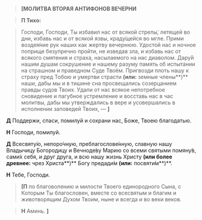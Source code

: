 > **<b>[</b>МОЛИТВА ВТОРАЯ АНТИФОНОВ ВЕЧЕРНИ**

> **П Тихо:**

> Господи, Господи, Ты избавил нас от всякой стрелы́, летящей во дни, избавь нас и от всякой язвы, краду́щейся во мгле. Прими воздея́ние рук наших как жертву вечернюю. Удостой нас и ночное поприще безупречно пройти, не изведав зла, и избавь нас от всякого смятения и страха, насылаемого на нас диаволом. Дару́й нашим душам сокрушение и нашему разуму память об испытании на страшном и праведном Суде Твоём. Пригвозди плоть нашу к страху пред Тобою и умертви страсти **(или:** земные члены**)** наши, дабы мы и в тишине сна просвещались созерцанием правды судов Твоих. Удали от нас всякое непотребное сновидение и пагубное устремление и восставь нас в час молитвы, дабы мы утверждались в вере и усовершались в исполнении заповедей Твоих, — **<b>]</b>**

**Д** Поддержи, спаси, помилуй и сохрани нас, Боже, Твоею благодатью.

**Н** Господи, помилуй.

**Д** Всесвяту́ю, непоро́чную, преблагослове́нную, славную нашу Владычицу Богородицу и Вечноде́ву Марию со всеми святыми помяну́в, сами́х себя, и друг друга, и всю нашу жизнь Христу **(или более древнее:** чрез Христа**)** Богу предади́м **(или:** посвяти́м**)**.  

**Н** Тебе, Господи.

> **<b>[</b>П** по благоволению и милости Твоего единородного Сына, с Которым Ты благословен, вместе со всесвятым и благим и животворящим Духом Твоим, ныне и всегда и во веки веков.

> **Н** Аминь. **<b>]</b>**


